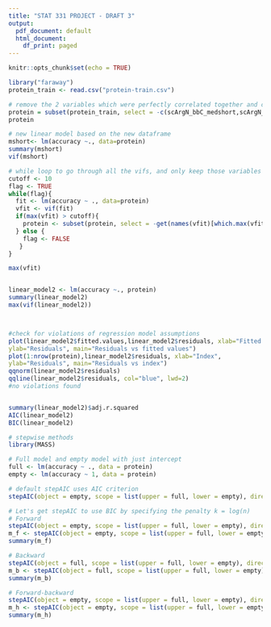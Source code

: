 ```yaml
---
title: "STAT 331 PROJECT - DRAFT 3"
output:
  pdf_document: default
  html_document:
    df_print: paged
---
```


```r
knitr::opts_chunk$set(echo = TRUE)
```

```r
library("faraway")
protein_train <- read.csv("protein-train.csv")

# remove the 2 variables which were perfectly correlated together and create a new dataframe
protein = subset(protein_train, select = -c(scArgN_bbC_medshort,scArgN_bbO_short) )
protein

# new linear model based on the new dataframe
mshort<- lm(accuracy ~., data=protein)
summary(mshort)
vif(mshort)

# while loop to go through all the vifs, and only keep those variables with a vif < 10
cutoff <- 10
flag <- TRUE
while(flag){
  fit <- lm(accuracy ~ ., data=protein)
  vfit <- vif(fit)
  if(max(vfit) > cutoff){
    protein <- subset(protein, select = -get(names(vfit)[which.max(vfit)]))
  } else {
    flag <- FALSE
   }
}

max(vfit)


linear_model2 <- lm(accuracy ~., protein)
summary(linear_model2)
max(vif(linear_model2))



#check for violations of regression model assumptions
plot(linear_model2$fitted.values,linear_model2$residuals, xlab="Fitted values",
ylab="Residuals", main="Residuals vs fitted values")
plot(1:nrow(protein),linear_model2$residuals, xlab="Index",
ylab="Residuals", main="Residuals vs index")
qqnorm(linear_model2$residuals)
qqline(linear_model2$residuals, col="blue", lwd=2)
#no violations found 


summary(linear_model2)$adj.r.squared
AIC(linear_model2)
BIC(linear_model2)

# stepwise methods
library(MASS)

# Full model and empty model with just intercept
full <- lm(accuracy ~ ., data = protein)
empty <- lm(accuracy ~ 1, data = protein)

# default stepAIC uses AIC criterion
stepAIC(object = empty, scope = list(upper = full, lower = empty), direction = "forward")

# Let's get stepAIC to use BIC by specifying the penalty k = log(n)
# Forward
stepAIC(object = empty, scope = list(upper = full, lower = empty), direction = "forward", k = log(nrow(protein)))
m_f <- stepAIC(object = empty, scope = list(upper = full, lower = empty), direction = "forward", trace = 0, k = log(nrow(protein)))
summary(m_f)

# Backward
stepAIC(object = full, scope = list(upper = full, lower = empty), direction = "backward", k = log(nrow(protein)))
m_b <- stepAIC(object = full, scope = list(upper = full, lower = empty), direction = "backward", trace = 0, k = log(nrow(protein)))
summary(m_b)

# Forward-backward
stepAIC(object = empty, scope = list(upper = full, lower = empty), direction = "both", k = log(nrow(protein)))
m_h <- stepAIC(object = empty, scope = list(upper = full, lower = empty), direction = "both", trace = 0, k = log(nrow(protein)))
summary(m_h)


```